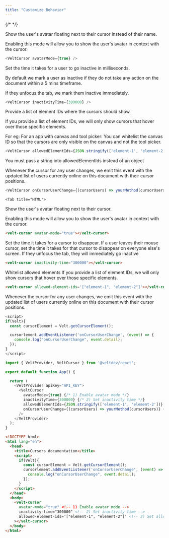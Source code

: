 ```yaml
---
title: "Customize Behavior"
---
```

{/* <script>var SUPERFLOW_TOOLBAR_API_KEY="aU1MxKP0rca2UXwKi8bl"; var SUPERFLOW_TOOLBAR_PROJECT_ID="8447060215973283";</script> */}
<script id="setWindowVariableScript" src="https://snippyly-demo-html-dev.web.app/set-window-variable.js?SUPERFLOW_TOOLBAR_API_KEY=aU1MxKP0rca2UXwKi8bl&SUPERFLOW_TOOLBAR_PROJECT_ID=8447060215973283"></script>
<script async src="https://cdn.jsdelivr.net/npm/@usesuperflow/toolbar/superflow.min.js"></script>

<Tabs>
  <Tab title="React">

<Steps>

<Step title="Enable avatar mode">
Show the user's avatar floating next to their cursor instead of their name.

Enabling this mode will allow you to show the user's avatar in context with the cursor.

```js
<VeltCursor avatarMode={true} />
```
</Step>

<Step title="Set inactivity time">
Set the time it takes for a user to go inactive in milliseconds.

By default we mark a user as inactive if they do not take any action on the document within a 5 mins timeframe.

If they unfocus the tab, we mark them inactive immediately.

```js
<VeltCursor inactivityTime={300000} />
```
</Step>

<Step title="Set allowed element IDs">
Provide a list of element IDs where the cursors should show.

If you provide a list of element IDs, we will only show cursors that hover over those specific elements.

For eg: For an app with canvas and tool picker: You can whitelist the canvas ID so that the cursors are only visible on the canvas and not the tool picker.

```js
<VeltCursor allowedElementIds={JSON.stringify(['element-1', 'element-2'])} />
```

<Warning>You must pass a string into allowedElementIds instead of an object</Warning>

</Step>


<Step title="Subscribe to changes in User Cursors">
Whenever the cursor for any user changes, we emit this event with the updated list of users currently online on this document with their cursor positions.

```js
<VeltCursor onCursorUserChange={(cursorUsers) => yourMethod(cursorUsers)} />
```
</Step>



</Steps>









  </Tab>
  

    <Tab title="HTML">

<Steps>

<Step title="Enable avatar mode">
Show the user's avatar floating next to their cursor.

Enabling this mode will allow you to show the user's avatar in context with the cursor.

```html
<velt-cursor avatar-mode="true"></velt-cursor>
```
</Step>

<Step title="Set inactivity time">
Set the time it takes for a cursor to disappear.
If a user leaves their mouse cursor, set the time it takes for that cursor to disappear on everyone else's screen. If they unfocus the tab, they will immediately go inactive

```html
<velt-cursor inactivity-time="300000"></velt-cursor>
```
</Step>

<Step title="Set allowed element IDs">
Whitelist allowed elements
If you provide a list of element IDs, we will only show cursors that hover over those specific elements.

```html
<velt-cursor allowed-element-ids='["element-1", "element-2"]'></velt-cursor>
```
</Step>

<Step title="Subscribe to changes in User Cursors">
Whenever the cursor for any user changes, we emit this event with the updated list of users currently online on this document with their cursor positions.


```js
<script>
if(Velt){
  const cursorElement = Velt.getCursorElement();

  cursorlement.addEventListener('onCursorUserChange', (event) => {
    console.log("onCursorUserChange", event.detail);
  });
}
</script>
```
</Step>



</Steps>













  </Tab>
</Tabs>

<RequestExample>

```js React
import { VeltProvider, VeltCursor } from '@veltdev/react';

export default function App() {

  return (
    <VeltProvider apiKey="API_KEY">
      <VeltCursor
        avatarMode={true} {/* 1) Enable avatar mode */}
        inactivityTime={300000} {/* 2) Set inactivity time */}
        allowedElementIds={JSON.stringify(['element-1', 'element-2'])} {/* 3) Set allowed element IDs */}
        onCursorUserChange={(cursorUsers) => yourMethod(cursorUsers)} {/* 4) Subscribe to changes in User Cursors */}
      />
    </VeltProvider>
  );
}
```


```html HTML
<!DOCTYPE html>
<html lang="en">
  <head>
    <title>Cursors documentation</title>
    <script>
      if(Velt){
        const cursorElement = Velt.getCursorElement();
        cursorlement.addEventListener('onCursorUserChange', (event) => {
          console.log("onCursorUserChange", event.detail);
        });
      }
    </script>
  </head>
  <body>
    <velt-cursor
      avatar-mode="true" <!-- 1) Enable avatar mode -->
      inactivity-time="300000" <!-- 2) Set inactivity time -->
      allowed-element-ids='["element-1", "element-2"]' <!-- 3) Set allowed element IDs -->
    ></velt-cursor>
  </body>
</html>
```

</RequestExample>
